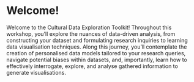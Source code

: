# Welcome! {.unnumbered}

Welcome to the Cultural Data Exploration Toolkit! Throughout this workshop, you'll explore the nuances of data-driven analysis, from constructing your dataset and formulating research inquiries to learning data visualisation techniques. Along this journey, you'll contemplate the creation of personalised data models tailored to your research queries, navigate potential biases within datasets, and, importantly, learn how to effectively interrogate, explore, and analyse gathered information to generate visualisations.